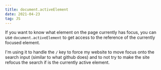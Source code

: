 ```yaml
---
title: document.activeElement
date: 2021-04-23
tag: JS
---
```




If you want to know what element on the page currently has focus, you can use
`document.activeElement` to get access to the reference of the currently focused
element.

I'm using it to handle the `/` key to force my website to move focus onto the search input
(similar to what github does) and to not try to make the site refocus the search if is
the currently active element.

